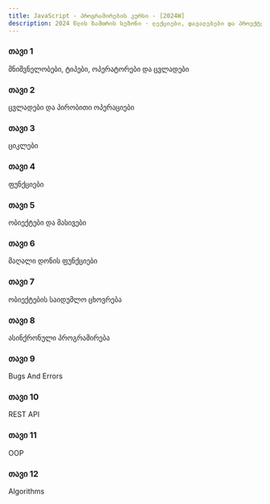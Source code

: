 ```yaml
---
title: JavaScript - პროგრამირების კურსი - [2024W]
description: 2024 წლის ზამთრის სეზონი - ლექციები, დავალებები და პროექტები.
---
```


<div className="grid sm:grid-cols-1 gap-4 mt-6">

<Card href="/classes/javascript/2024w/week-1">

### თავი 1

მნიშვნელობები, ტიპები, ოპერატორები და ცვლადები

</Card>

<Card href="/classes/javascript/2024w/week-2">

### თავი 2

ცვლადები და პირობითი ოპერაციები

</Card>

<Card href="/classes/javascript/2024w/week-3">

### თავი 3

ციკლები

</Card>

<Card href="/classes/javascript/2024w/week-4">

### თავი 4

ფუნქციები

</Card>

<Card href="/classes/javascript/2024w/week-5">

### თავი 5

ობიექტები და მასივები

</Card>

<Card href="/classes/javascript/2024w/week-6">

### თავი 6

მაღალი დონის ფუნქციები

</Card>

<Card href="/classes/javascript/2024w/week-7">

### თავი 7

ობიექტების საიდუმლო ცხოვრება

</Card>

<Card href="/classes/javascript/2024w/week-8">

### თავი 8

ასინქრონული პროგრამირება

</Card>

<Card href="/classes/javascript/2024w/week-9">

### თავი 9

Bugs And Errors

</Card>

<Card href="/classes/javascript/2024w/week-10">

### თავი 10

REST API

</Card>

<Card href="/classes/javascript/2024w/week-11">

### თავი 11

OOP

</Card>

<Card href="/classes/javascript/2024w/week-12">

### თავი 12

Algorithms

</Card>

</div>
